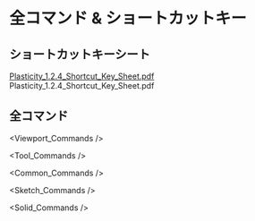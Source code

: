 

# 全コマンド & ショートカットキー

## ショートカットキーシート

<a href="https://plasticitydoc.vercel.app/Plasticity_1.2.4_Shortcut_Key_Sheet.pdf"  target="_blank" rel="noopener noreferrer">
    Plasticity_1.2.4_Shortcut_Key_Sheet.pdf
</a>

<Link href="/Plasticity_1.2.4_Shortcut_Key_Sheet.pdf" locale={false}  target="_blank" rel="noopener noreferrer">
    Plasticity_1.2.4_Shortcut_Key_Sheet.pdf
</Link>



## 全コマンド

<Viewport_Commands />

<Tool_Commands />

<Common_Commands />

<Sketch_Commands />

<Solid_Commands />

